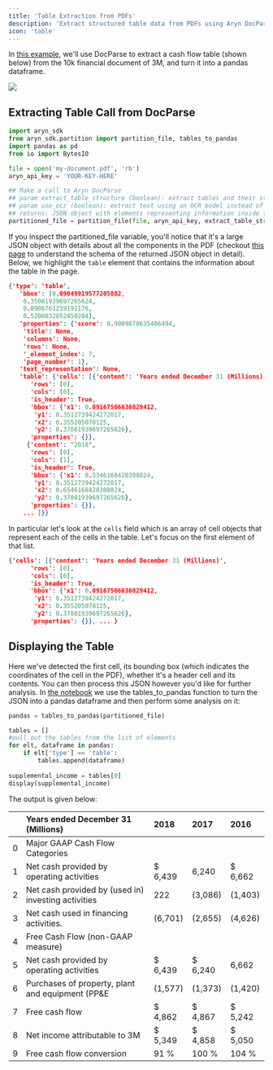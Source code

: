 ```yaml
---
title: 'Table Extraction from PDFs'
description: 'Extract structured table data from PDFs using Aryn DocParse'
icon: 'table'
---
```


In [this example](https://colab.research.google.com/drive/1Qpd-llPC-EPzuTwLfnguMnrQk0eclyqJ?usp=sharing), we'll use DocParse to extract a cash flow table (shown below) from the 10k financial document  of 3M, and turn it into a pandas dataframe. 

<Frame>
  <img src="../images/3m_10k_extract.png" />
</Frame>

## Extracting Table Call from DocParse

```python table_demo.py
import aryn_sdk
from aryn_sdk.partition import partition_file, tables_to_pandas
import pandas as pd
from io import BytesIO

file = open('my-document.pdf', 'rb')
aryn_api_key = 'YOUR-KEY-HERE'

## Make a call to Aryn DocParse
## param extract_table_structure (boolean): extract tables and their structural content. default: False
## param use_ocr (boolean): extract text using an OCR model instead of extracting embedded text in PDF. default: False
## returns: JSON object with elements representing information inside the PDF
partitioned_file = partition_file(file, aryn_api_key, extract_table_structure=True, use_ocr=True)
```

If you inspect the partitioned_file variable, you'll notice that it's a large JSON object with details about all the components in the PDF (checkout [this page](./output) to understand the schema of the returned JSON object in detail).  Below, we highlight the `table` element that contains the information about the table in the page.


```json output.json
{'type': 'table',
   'bbox': [0.09049919577205882,
    0.35081939697265624,
    0.8906761259191176,
    0.5200832852450284],
   'properties': {'score': 0.9009878635406494,
    'title': None,
    'columns': None,
    'rows': None,
    '_element_index': 7,
    'page_number': 1},
   'text_representation': None,
   'table': {'cells': [{'content': 'Years ended December 31 (Millions)',
      'rows': [0],
      'cols': [0],
      'is_header': True,
      'bbox': {'x1': 0.09167566636029412,
       'y1': 0.3512739424272017,
       'x2': 0.355205078125,
       'y2': 0.37081939697265626},
      'properties': {}},
     {'content': '2018',
      'rows': [0],
      'cols': [1],
      'is_header': True,
      'bbox': {'x1': 0.5346168428308824,
       'y1': 0.3512739424272017,
       'x2': 0.6546168428308824,
       'y2': 0.37081939697265626},
      'properties': {}},
    ... ]}}
```

In particular let's look at the `cells` field  which is an array of cell objects that represent each of the cells in the table. Let's focus on the first element of that list. 

```json cells.json
{'cells': [{'content': 'Years ended December 31 (Millions)',
      'rows': [0],
      'cols': [0],
      'is_header': True,
      'bbox': {'x1': 0.09167566636029412,
       'y1': 0.3512739424272017,
       'x2': 0.355205078125,
       'y2': 0.37081939697265626},
      'properties': {}}, ... }

```

## Displaying the Table

Here we've detected the first cell, its bounding box (which indicates the coordinates of the cell in the PDF), whether it's a header cell and its contents. You can then process this JSON however you'd like for further analysis. In [the notebook](https://colab.research.google.com/drive/1Qpd-llPC-EPzuTwLfnguMnrQk0eclyqJ?usp=sharing)  we use the tables_to_pandas function to turn the JSON into a pandas dataframe and then perform some analysis on it:

```python display_table.py
pandas = tables_to_pandas(partitioned_file)

tables = []
#pull out the tables from the list of elements
for elt, dataframe in pandas:
    if elt['type'] == 'table':
        tables.append(dataframe)
        
supplemental_income = tables[0]
display(supplemental_income)
```
The output is given below:

|    | Years ended December 31 (Millions)                  | 2018    | 2017    | 2016    |
|---:|:----------------------------------------------------|:--------|:--------|:--------|
|  0 | Major GAAP Cash Flow Categories                     |         |         |         |
|  1 | Net cash provided by operating activities           | $ 6,439 | 6,240   | $ 6,662 |
|  2 | Net cash provided by (used in) investing activities | 222     | (3,086) | (1,403) |
|  3 | Net cash used in financing activities.              | (6,701) | (2,655) | (4,626) |
|  4 | Free Cash Flow (non-GAAP measure)                   |         |         |         |
|  5 | Net cash provided by operating activities           | $ 6,439 | $ 6,240 | 6,662   |
|  6 | Purchases of property, plant and equipment (PP&E    | (1,577) | (1,373) | (1,420) |
|  7 | Free cash flow                                      | $ 4,862 | $ 4,867 | $ 5,242 |
|  8 | Net income attributable to 3M                       | $ 5,349 | $ 4,858 | $ 5,050 |
|  9 | Free cash flow conversion                           | 91 %    | 100 %   | 104 %   |


